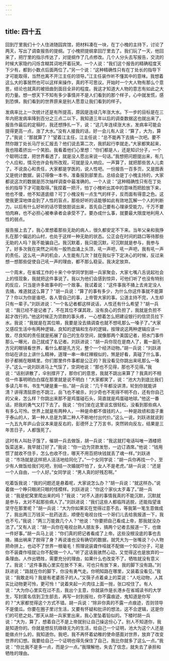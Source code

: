 ```yaml
---
---
---
```

title: 四十五
---



回到厅里我们十个人住进随园宾馆，把材料凑在一块，在丁小槐的主持下，讨论了两天，写出了调查报告的提纲。丁小槐把提纲拿回厅里去了。我们玩了一天，他回来了，把厅里的指示传达了，对提纲作了几点修改。几个人分头去写报告，交流的时候大家隐约闪烁含糊其词地开着玩笑。一个人说：“我们这个报告的精确程度天下少有，都到小数点后面两位了。”另一个说：“这种精确性只有在丁处长的指导下才可能取得，当然也离不开江主任的领导。”江主任装作听不懂其中的意味。我想着这么大的事居然也可以这样来操作，真的不可思议。开始时一个大人物有那么个意思，结论也就真的被扭曲到面目全非的程度。我这才知道大人物的意志有如此之大的力量。想一想天下不知有多少事情并不是人们看到的那个样子，心中就发慌，感到恐惧，我们看到的世界原来是别人愿意让我们看到的样子。

发病率比上一次统计还是有所提高，原因是连续几年涨大水。下一步的目标是在三年内把发病率降到百分之三点二以下，我知道三年以后的调查数据这也就出来了。报告作最后的定稿时，我还想挣扎一下，说：“这几年连续涨大水，发病率可能会提得更高一点，涨了大水。”没有人接我的话，好一会儿有人说：“算了，大为，算了。”我说：“那就算了？”望着江主任，江主任说：“总不能再下去搞一次吧。要不然你跟丁处长马厅长汇报去？他们说去第二次，我抓起行李就走。”大家都笑起来，我也陪着挤出一个笑脸。我看着他们心里想：“你们都是人，还是知识分子，一个个聪明过度，把世界看透了，就是没人愿出来说一句话。”我想把问题提出来，有几个人应和，情况也许会有所改观，可就是没人响应。一声算了，就把那些苦人儿卖了。不说良心和责任，大家都是学医的，说人性吧。一份报告一百多页，又是图表又是统计数据，装订得像一本书，准备报到部里去。总结会是丁小槐主持的，大家都说这次的数据是历次抽样调查中最准确的。一个人说：“这种精确性只有在丁处长的指导下才可能取得。”我捏着一把汗，怕丁小槐听出其中的意味而把脸放下来，他也不傻，他不知道底细？可丁小槐没有一点生气的样子，反而面有得意之色。这使我更深地体会到了人性的盲点，那些好听的话能够如此有效地瓦解一个人的判断力。以后有什么好听的话尽管放胆说出来，首先自己要有心理承受能力，千万不要怕肉麻，也不必担心被奉承者会承受不了。要办成什么事，就要最大限度地利用人性的弱点。

报告报上去了，我心里想着那些无助的病人，很久都安定不下来。当年父亲和我挣扎在那个偏远的山村，也处于这样一种无助的状态。公正会在时间的路口等待那些无助的人吗？我不能骗自己。我沉默着，我只能沉默，可沉默就是参与，我参与了。好多次我在突然之间有一股热血涌上头顶，吼一声吧，吼一声吧，我有吼一声的责任。这么吼一声的机会，人生能有几次？就在我似乎下定决心的时候，反过来想一想那些促使自己吼一声的理由，都不那么稳妥。我决定放弃。

一个周末，在省城工作的十来个中学同学到胡一兵家聚会，大家七嘴八舌说起社会上的怪现象，我就把这件事说了。我以为他们会感到惊异，可他们听了也没有特别的反应，只当是许多故事中的一个故事。我试着说：“这件事我不捅上去肯定没人去捅，难道就这么算了？”胡一兵说：“算了的事有多少，为什么你这件事就不能算了？你以为你是谁吧，各人管自己的事，上帝管大家的事。公道主持不完，人生却只有一辈子。”刘跃进说：“一个名记者都这样说话，人性还有什么希望？”胡一兵说：“我已经不是记者了，不在其位不谋其政，没有良心的负担了，我就是负担不起才改行的。”他这时候正为贷款的事头疼，一心想着怎么把建设银行的信贷员拉下水。我说：“我就是在其位嘛，我要是没去搞调查也就不想吼那么一嗓子了。”大家又感叹生活中有两种逻辑，良知的逻辑和生存的逻辑，按理说这两种逻辑应该一致，尽良知的责任就是拓展了自己的生存空间，就像那两个美国记者，把水门事件那么一曝光，自己就成了名记者。刘跃进说：“胡一兵你现在是商人了，戴一副孔方兄的眼镜看世界，看什么都是孔方兄，整个一个经济动物。”胡一兵说：“刘跃进你站在讲台上讲什么精神，道理一串一串红辣椒似的，煞是好看，真碰了什么事，砂子都搁在眼睛里。你们那里件件事都是公正的？我没看见你跳出来吼那么一嗓子。”这么一说刘跃进马上气馁了，空洞地说：“那也不见得，那也不见得。”我说：“话别讲散了，伞别撑开了，那你们的意思，我就不跳出来算了？我真的不相信一件事明明白白摆在那里就是说不明白！”大家都笑了，说：“池大为到底比我们多读几年书，书生气硬是重一些。”胡一兵说：“几千年都没讲清，轮到你就能讲清？讲得清屈原也不跳江，岳飞也不被杀，刘少奇也不死得不明不白，还有你自己的父亲，怎么样？你跳出来那不是鸡蛋碰石头，简直就是鸡蛋碰地球。”他这一番话，把我的勇气又打下去了。我说：“你们坐在这里谈玄很轻松，没看到那些病人有多么可怜。世界上就是有两种人，一种是命都不值钱的人，一种是政绩和面子重于泰山的人，第一种人总是为第二种人不断地付出代价。”这么一说，刘跃进就说到一九五九年庐山会议本来是反右的，彭德怀上了万言书，突然转向反左，结果是三年苦日子，人都饿死了。

这时有人叫肚子饿了，催胡一兵去做饭，胡一兵说：“我这就打电话叫唯一酒楼把饭菜送来，我早就订好了。”我说：“你一边为贷款发愁，一边订酒席。”他说：“钱用惯了就收不住手，怎么也收不住，哪天不用百把块钱就丢了魂一样。”刘跃进说：“市场就是这样把人活活地给同化了。”一个女同学说：“胡一兵你再找一个，至少有人做饭给我们吃吧，别结一次婚就吓怕了，女人不是老虎。”胡一兵说：“还是一个人自由，一个人好。”女同学说：“男人真的好残忍啊。”

吃着饭我说：“我的问题还是悬着呢，大家说怎么办？”胡一兵说：“就这样办。”说着做一个睁只眼闭只眼的怪模样。刘跃进说：“你这个家伙太歹毒了。”胡一兵说：“我是蛇窝里爬出来的吗？”我说：“对不人道的事情我真的不能沉默，沉默就是参与，太对不起那些病人了。”刘跃进说：“我们这些人都临阵逃脱，还能指望谁坚守在那里呢？”胡一兵说：“大为你如果实在觉得过意不去，等我第一笔生意做成了，我出两三万钱买一批药送去，顺便在电视台找一个哥们儿去给我报道一下，我也不亏。”我说：“两三万能救几个人？”他说：“你要把自己看成上帝，那我就没办法了。”又有人说：“胡一兵你在电视台熟人朋友多，搞两个记者去报道一下，也做一件好事。”胡一兵马上说：“你们真的把记者看成了上帝。这些没根没底的事也去捅，捅出祸来了脱得了身？再说谁也没有确切的数据，就凭大为一张嘴说？小人物把命拼上，也动不了世界一根毫毛！照理说装聋作哑就不配做一个知识分子，可是你不装聋作哑就让你不配做一个人。”听了这话我骇然心动，又觉得这也是放弃的一条理由。人作出牺牲，需要充分的理由，如果什么也改变不了，牺牲就没有意义了。我说：“这件事我心里实在放不下来，可也只有放下来，我的脚下没有路。”刘跃进说：“路就在你的脚下，你没有勇气走。你明知路在哪里，又装着没看见。”我说：“我敢走吗？我是有老婆孩子的人。”又筷子点着桌上的菜说：“人吃动物，人其实比动物更可怜，更可怜！”说着夹起一片肉往上面一抛，张口咬住了。有人说：“大为你心里实在过不去，我出个主意，你就装作是长港乡在省城读书的大学生，写封匿名信到卫生部去，再写一封到报社，你不露痕迹，鬼知道是你写的？”大家都觉得这个方式不错。胡一兵说：“除非你真的不露一点痕迹，否则领导不是傻瓜。你要在圈子里讨生活，又要有怀疑和批评的想法，这不合逻辑，这是你们的可悲之处。”那天从胡一兵家里出来，我心里坠着铅似的。下楼时胡一兵说：“大为，算了，想着自己不是上帝就别让自己操这份心了。别人不知道你，我是知道你的。你就是想反抗碌碌无为的生活，给自己一个证明，池大为这个人还是能做点什么的，我知道你。我吧，我不再怀着幼稚的使命感面对世界，放弃了改变世界的幻想。我要给自己一个证明也得先保住了自己，我比你就多了这么一点。”我说：“你比我不是多一点，而是少一点。”我理解他，失去了信念，就失去了承担和牺牲的理由。